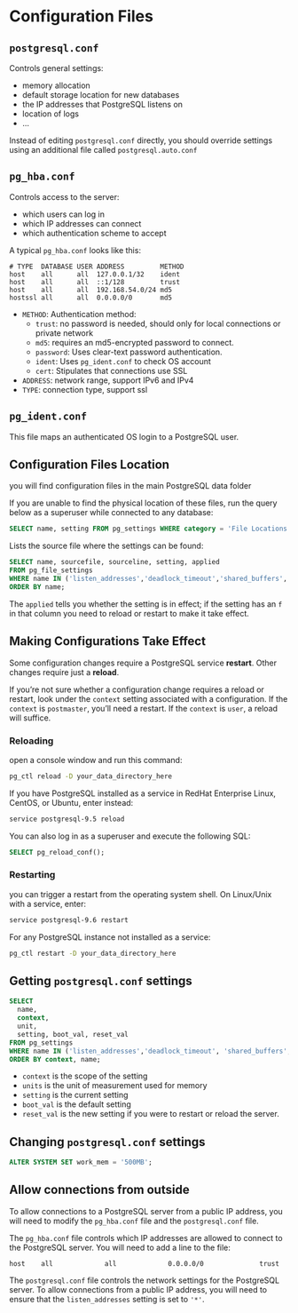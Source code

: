 # Configuration Files

## `postgresql.conf`

Controls general settings:

- memory allocation
- default storage location for new databases
- the IP addresses that PostgreSQL listens on
- location of logs
- ...

Instead of editing `postgresql.conf` directly, you should override settings using an additional file called `postgresql.auto.conf`

## `pg_hba.conf`

Controls access to the server:
- which users can log in
- which IP addresses can connect
- which authentication scheme to accept

A typical `pg_hba.conf` looks like this:

```
# TYPE  DATABASE USER ADDRESS         METHOD
host    all      all  127.0.0.1/32    ident
host    all      all  ::1/128         trust
host    all      all  192.168.54.0/24 md5
hostssl all      all  0.0.0.0/0       md5
```

- `METHOD`: Authentication method:
  - `trust`: no password is needed, should only for local connections or private network
  - `md5`: requires an md5-encrypted password to connect.
  - `password`: Uses clear-text password authentication.
  - `ident`: Uses `pg_ident.conf` to check OS account
  - `cert`: Stipulates that connections use SSL
- `ADDRESS`: network range, support IPv6 and IPv4
- `TYPE`: connection type, support ssl


## `pg_ident.conf`

This file maps an authenticated OS login to a PostgreSQL user.


## Configuration Files Location

you will find configuration files in the main PostgreSQL data folder

If you are unable to find the physical location of these files, run the query below as a superuser while connected to any database:

```sql
SELECT name, setting FROM pg_settings WHERE category = 'File Locations';
```

Lists the source file where the settings can be found:

```sql
SELECT name, sourcefile, sourceline, setting, applied
FROM pg_file_settings
WHERE name IN ('listen_addresses','deadlock_timeout','shared_buffers', 'effective_cache_size','work_mem','maintenance_work_mem')
ORDER BY name;
```

The `applied` tells you whether the setting is in effect; if the setting has an `f` in that column you need to reload or restart to make it take effect.


## Making Configurations Take Effect

Some configuration changes require a PostgreSQL service **restart**. Other changes require just a **reload**.

If you’re not sure whether a configuration change requires a reload or restart, look under the `context` setting associated with a configuration. If the `context` is `postmaster`, you’ll need a restart. If the `context` is `user`, a reload will suffice.


### Reloading

open a console window and run this command:

```sh
pg_ctl reload -D your_data_directory_here
```

If you have PostgreSQL installed as a service in RedHat Enterprise Linux, CentOS, or Ubuntu, enter instead:

```sh
service postgresql-9.5 reload
```

You can also log in as a superuser and execute the following SQL:

```sql
SELECT pg_reload_conf();
```


### Restarting

you can trigger a restart from the operating system shell. On Linux/Unix with a service, enter:

```sh
service postgresql-9.6 restart
```

For any PostgreSQL instance not installed as a service:

```sh
pg_ctl restart -D your_data_directory_here
```


## Getting `postgresql.conf` settings

```sql
SELECT
  name,
  context,
  unit,
  setting, boot_val, reset_val
FROM pg_settings
WHERE name IN ('listen_addresses','deadlock_timeout', 'shared_buffers', 'effective_cache_size','work_mem','maintenance_work_mem')
ORDER BY context, name;
```

- `context` is the scope of the setting
- `units` is the unit of measurement used for memory
- `setting` is the current setting
- `boot_val` is the default setting
- `reset_val` is the new setting if you were to restart or reload the server.


## Changing `postgresql.conf` settings

```sql
ALTER SYSTEM SET work_mem = '500MB';
```


## Allow connections from outside

To allow connections to a PostgreSQL server from a public IP address, you will need to modify the `pg_hba.conf` file and the `postgresql.conf` file.

The `pg_hba.conf` file controls which IP addresses are allowed to connect to the PostgreSQL server. You will need to add a line to the file:

```
host    all             all             0.0.0.0/0              trust
```

The `postgresql.conf` file controls the network settings for the PostgreSQL server. To allow connections from a public IP address, you will need to ensure that the `listen_addresses` setting is set to `'*'`.